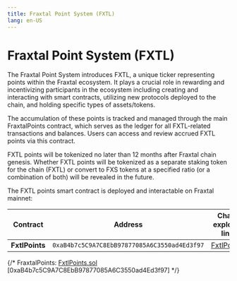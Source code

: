 ```yaml
---
title: Fraxtal Point System (FXTL)
lang: en-US
---
```


# Fraxtal Point System (FXTL)

The Fraxtal Point System introduces FXTL, a unique ticker representing points within the Fraxtal ecosystem. It plays a crucial role in rewarding and incentivizing participants in the ecosystem including creating and interacting with smart contracts, utilizing new protocols deployed to the chain, and holding specific types of assets/tokens.

The accumulation of these points is tracked and managed through the main FraxtalPoints contract, which serves as the ledger for all FXTL-related transactions and balances. Users can access and review accrued FXTL points via this contract.

FXTL points will be tokenized no later than 12 months after Fraxtal chain genesis. Whether FXTL points will be tokenized as a separate staking token for the chain (FXTL) or convert to FXS tokens at a specified ratio (or a combination of both) will be revealed in the future.

The FXTL points smart contract is deployed and interactable on Fraxtal mainnet:

|  **Contract**  |                 **Address**                  |                               **Chain explorer link**                               |
| :------------: | :------------------------------------------: | :---------------------------------------------------------------------------------: |
| **FxtlPoints** | `0xaB4b7c5C9A7C8EbB97877085A6C3550ad4Ed3f97` | [FxtlPoints](https://fraxscan.com/token/0xab4b7c5c9a7c8ebb97877085a6c3550ad4ed3f97) |

{/* FraxtalPoints: [FxtlPoints.sol](https://github.com/FraxFinance/dev-fraxchain-contracts/blob/add-flox-points/src/contracts/flox/FxtlPoints.sol) [0xaB4b7c5C9A7C8EbB97877085A6C3550ad4Ed3f97] */}
